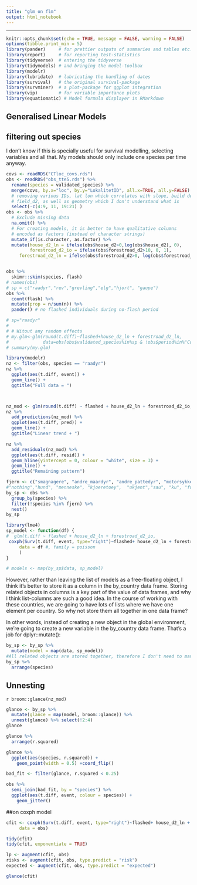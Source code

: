 ```yaml
---
title: "glm on flm"
output: html_notebook
---
```

------------------------------------------------------------
```r
knitr::opts_chunk$set(echo = TRUE, message = FALSE, warning = FALSE)
options(tibble.print_min = 5)
library(pander)     # for prettier outputs of summaries and tables etc.
library(report)     # for reporting test-statistics 
library(tidyverse)  # entering the tidyverse
library(tidymodels) # and bringing the model-toolbox
library(modelr)
library(lubridate)  # lubricating the handling of dates
library(survival)   # the original survival-package
library(survminer)  # a plot-package for ggplot integration
library(vip)        # for variable importance plots
library(equatiomatic) # Model formula displayer in RMarkdown
``` 

## Generalised Linear Models

## filtering out species
I don't know if this is specially useful for survival modelling, selecting variables and all that.
My models should only include one species per time anyway.
```r
covs <- readRDS("CTloc_covs.rds")
obs <- readRDS("obs_tte5.rds") %>% 
  rename(species = validated_species) %>%
  merge(covs, by.x="loc", by.y="LokalitetID", all.x=TRUE, all.y=FALSE) %>% 
  # removing various IDs, lat lon which correlates with slope, build dens,
  # field_d2, as well as geometry which I don't understand what is
  select(-c(4:9, 11, 19:21) )
obs <- obs %>% 
  # Exclude missing data
  na.omit() %>% 
  # For creating models, it is better to have qualitative columns
  # encoded as factors (instead of character strings)
  mutate_if(is.character, as.factor) %>% 
  mutate(house_d2_ln = ifelse(obs$house_d2>0,log(obs$house_d2), 0),
         forestroad_d2_io = ifelse(obs$forestroad_d2>10, 0, 1),
     forestroad_d2_ln = ifelse(obs$forestroad_d2>0, log(obs$forestroad_d2),0))


obs %>% 
  skimr::skim(species, flash) 
# names(obs)
# sp = c("raadyr","rev","grevling","elg","hjort", "gaupe")
obs %>% 
  count(flash) %>% 
  mutate(prop = n/sum(n)) %>% 
  pander() # no flashed individuals during no-flash period

```




```r
# sp="raadyr"
# 
# # Witout any random effects
# my.glm<-glm(round(t.diff)~flashed+house_d2_ln + forestroad_d2_ln, 
#             data=obs[obs$validated_species%in%sp & !obs$period%in%"Control",], family="poisson")
# summary(my.glm)

```

```r
library(modelr)
nz <- filter(obs, species == "raadyr")
nz %>% 
  ggplot(aes(t.diff, event)) + 
  geom_line() + 
  ggtitle("Full data = ")



nz_mod <- glm(round(t.diff) ~ flashed + house_d2_ln + forestroad_d2_io, data = nz)
nz %>% 
  add_predictions(nz_mod) %>%
  ggplot(aes(t.diff, pred)) + 
  geom_line() + 
  ggtitle("Linear trend + ")

nz %>% 
  add_residuals(nz_mod) %>% 
  ggplot(aes(t.diff, resid)) + 
  geom_hline(yintercept = 0, colour = "white", size = 3) + 
  geom_line() + 
  ggtitle("Remaining pattern")
```

```r
fjern <- c("smagnagere", "andre_maardyr", "andre_pattedyr", "motorsykkel","sykkel","null","ulv", "villsvin","rugde")
#"nothing","hund", "menneske", "kjoeretoey",  "ukjent","sau", "ku", "fugl", "skogshons", 
by_sp <- obs %>% 
  group_by(species) %>%
  filter(!species %in% fjern) %>% 
  nest()
by_sp

```

```r
library(lme4)
sp_model <- function(df) {
#  glm(t.diff ~ flashed + house_d2_ln + forestroad_d2_io, 
 coxph(Surv(t.diff, event, type="right")~flashed+ house_d2_ln + forestroad_d2_io,
     data = df #, family = poisson
     )
}

# models <- map(by_sp$data, sp_model)
```

However, rather than leaving the list of models as a free-floating object, I think it’s better to store it as a column in the by_country data frame. Storing related objects in columns is a key part of the value of data frames, and why I think list-columns are such a good idea. In the course of working with these countries, we are going to have lots of lists where we have one element per country. So why not store them all together in one data frame?

In other words, instead of creating a new object in the global environment, we’re going to create a new variable in the by_country data frame. That’s a job for dplyr::mutate():

```r
by_sp <- by_sp %>% 
  mutate(model = map(data, sp_model))
#All related objects are stored together, therefore I don't need to manually keep them in sync when I filter or arrange
by_sp %>% 
  arrange(species)
```
## Unnesting

`r broom::glance(nz_mod)`
```r
glance <- by_sp %>% 
  mutate(glance = map(model, broom::glance)) %>% 
  unnest(glance) %>% select(!2:4)
glance
```

```r
glance %>% 
  arrange(r.squared)
```

```r
glance %>% 
  ggplot(aes(species, r.squared)) + 
    geom_point(width = 0.5) +coord_flip()
```
```r
bad_fit <- filter(glance, r.squared < 0.25)

obs %>% 
  semi_join(bad_fit, by = "species") %>% 
  ggplot(aes(t.diff, event, colour = species)) +
    geom_jitter()
```




##on coxph model

```r

cfit <- coxph(Surv(t.diff, event, type="right")~flashed+ house_d2_ln + forestroad_d2_ln ,#+ strata(species),
     data = obs)

tidy(cfit)
tidy(cfit, exponentiate = TRUE)

lp <- augment(cfit, obs)
risks <- augment(cfit, obs, type.predict = "risk")
expected <- augment(cfit, obs, type.predict = "expected")

glance(cfit)


```

